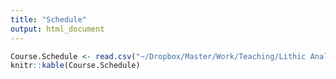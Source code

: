 ```yaml
---
title: "Schedule"
output: html_document
---
```


```r
Course.Schedule <- read.csv("~/Dropbox/Master/Work/Teaching/Lithic Analysis/Course Schedule.csv")
knitr::kable(Course.Schedule)
```

[Intro to knapping]: https://asu.edu
[Introduction & Mechanics of Flintknapping]: Introduction.html